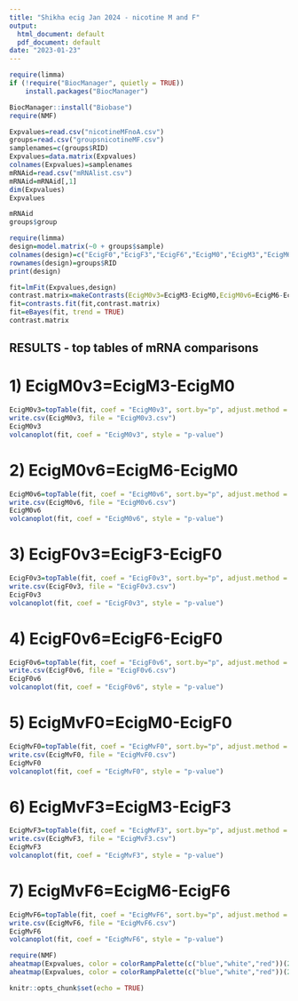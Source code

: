 ```yaml
---
title: "Shikha ecig Jan 2024 - nicotine M and F"
output:
  html_document: default
  pdf_document: default
date: "2023-01-23"
---
```


```r

require(limma)
if (!require("BiocManager", quietly = TRUE))
    install.packages("BiocManager")

BiocManager::install("Biobase")
require(NMF)
```

```r
Expvalues=read.csv("nicotineMFnoA.csv")
groups=read.csv("groupsnicotineMF.csv")
samplenames=c(groups$RID)
Expvalues=data.matrix(Expvalues)
colnames(Expvalues)=samplenames
mRNAid=read.csv("mRNAlist.csv")
mRNAid=mRNAid[,1]
dim(Expvalues)
Expvalues
```

```r
mRNAid
groups$group
```


```r
require(limma)
design=model.matrix(~0 + groups$sample)
colnames(design)=c("EcigF0","EcigF3","EcigF6","EcigM0","EcigM3","EcigM6")
rownames(design)=groups$RID
print(design)
```


```r
fit=lmFit(Expvalues,design)
contrast.matrix=makeContrasts(EcigM0v3=EcigM3-EcigM0,EcigM0v6=EcigM6-EcigM0,EcigF0v3=EcigF3-EcigF0,EcigF0v6=EcigF6-EcigF0,EcigMvF0=EcigM0-EcigF0,EcigMvF3=EcigM3-EcigF3,EcigMvF6=EcigM6-EcigF6,levels=design)
fit=contrasts.fit(fit,contrast.matrix)
fit=eBayes(fit, trend = TRUE)
contrast.matrix
```

## RESULTS - top tables of mRNA comparisons

# 1) EcigM0v3=EcigM3-EcigM0

```r
EcigM0v3=topTable(fit, coef = "EcigM0v3", sort.by="p", adjust.method = "BH", genelist=mRNAid, n=Inf)
write.csv(EcigM0v3, file = "EcigM0v3.csv")
EcigM0v3
volcanoplot(fit, coef = "EcigM0v3", style = "p-value")
```


# 2) EcigM0v6=EcigM6-EcigM0

```r
EcigM0v6=topTable(fit, coef = "EcigM0v6", sort.by="p", adjust.method = "BH", genelist=mRNAid, n=Inf)
write.csv(EcigM0v6, file = "EcigM0v6.csv")
EcigM0v6
volcanoplot(fit, coef = "EcigM0v6", style = "p-value")
```

# 3) EcigF0v3=EcigF3-EcigF0

```r
EcigF0v3=topTable(fit, coef = "EcigF0v3", sort.by="p", adjust.method = "BH", genelist=mRNAid, n=Inf)
write.csv(EcigF0v3, file = "EcigF0v3.csv")
EcigF0v3
volcanoplot(fit, coef = "EcigF0v3", style = "p-value")
```

# 4) EcigF0v6=EcigF6-EcigF0

```r
EcigF0v6=topTable(fit, coef = "EcigF0v6", sort.by="p", adjust.method = "BH", genelist=mRNAid, n=Inf)
write.csv(EcigF0v6, file = "EcigF0v6.csv")
EcigF0v6
volcanoplot(fit, coef = "EcigF0v6", style = "p-value")
```

# 5) EcigMvF0=EcigM0-EcigF0

```r
EcigMvF0=topTable(fit, coef = "EcigMvF0", sort.by="p", adjust.method = "BH", genelist=mRNAid, n=Inf)
write.csv(EcigMvF0, file = "EcigMvF0.csv")
EcigMvF0
volcanoplot(fit, coef = "EcigMvF0", style = "p-value")
```

# 6) EcigMvF3=EcigM3-EcigF3

```r
EcigMvF3=topTable(fit, coef = "EcigMvF3", sort.by="p", adjust.method = "BH", genelist=mRNAid, n=Inf)
write.csv(EcigMvF3, file = "EcigMvF3.csv")
EcigMvF3
volcanoplot(fit, coef = "EcigMvF3", style = "p-value")
```

# 7) EcigMvF6=EcigM6-EcigF6

```r
EcigMvF6=topTable(fit, coef = "EcigMvF6", sort.by="p", adjust.method = "BH", genelist=mRNAid, n=Inf)
write.csv(EcigMvF6, file = "EcigMvF6.csv")
EcigMvF6
volcanoplot(fit, coef = "EcigMvF6", style = "p-value")
```

```r
require(NMF)
aheatmap(Expvalues, color = colorRampPalette(c("blue","white","red"))(20), scale="row", annColors = "Set1", Colv = NULL, Rowv= NULL, annLegend = TRUE, border_color = "black", labCol = groups$group)
aheatmap(Expvalues, color = colorRampPalette(c("blue","white","red"))(20), scale="row", annColors = "Set1", Colv = NA, Rowv= NA, annLegend = TRUE, border_color = "black", labCol = groups$group)
```



```r
knitr::opts_chunk$set(echo = TRUE)
```


